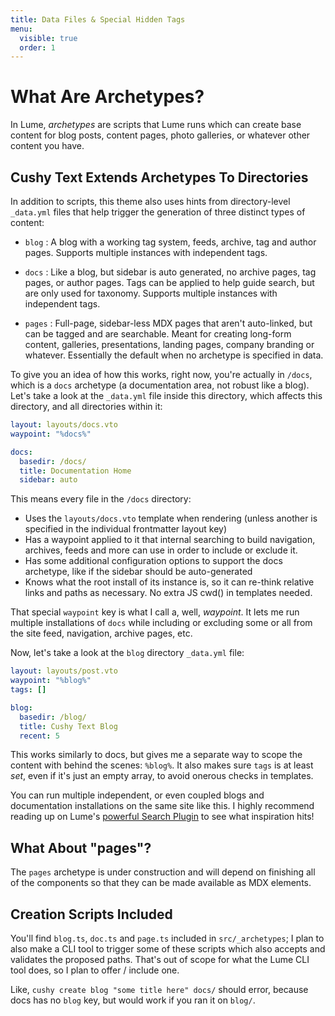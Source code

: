 ```yaml
---
title: Data Files & Special Hidden Tags
menu:
  visible: true
  order: 1
---
```


# What Are Archetypes?

In Lume, _archetypes_ are scripts that Lume runs which can create base 
content for blog posts, content pages, photo galleries, or whatever other
content you have. 

## Cushy Text Extends Archetypes To Directories

In addition to scripts, this theme also uses hints from directory-level
`_data.yml` files that help trigger the generation of three distinct 
types of content:

 - `blog` : A blog with a working tag system, feeds, archive, tag and 
    author pages. Supports multiple instances with independent tags.

 - `docs` : Like a blog, but sidebar is auto generated, no archive pages, 
   tag pages, or author pages. Tags can be applied to help guide search, 
   but are only used for taxonomy. Supports multiple instances with 
   independent tags.

 - `pages` : Full-page, sidebar-less MDX pages that aren't auto-linked, but
    can be tagged and are searchable. Meant for creating long-form content, 
    galleries, presentations, landing pages, company branding or whatever.
    Essentially the default when no archetype is specified in data.


To give you an idea of how this works, right now, you're actually in `/docs`,
which is a `docs` archetype (a documentation area, not robust like a blog). 
Let's take a look at the `_data.yml` file inside this directory, which affects
this directory, and all directories within it:

```yml
layout: layouts/docs.vto
waypoint: "%docs%"

docs:
  basedir: /docs/
  title: Documentation Home
  sidebar: auto

```

This means every file in the `/docs` directory:

 - Uses the `layouts/docs.vto` template when rendering (unless another 
   is specified in the individual frontmatter layout key)
 - Has a waypoint applied to it that internal searching to build navigation,
   archives, feeds and more can use in order to include or exclude it.
 - Has some additional configuration options to support the docs archetype, 
   like if the sidebar should be auto-generated
 - Knows what the root install of its instance is, so it can re-think relative
   links and paths as necessary. No extra JS cwd() in templates needed.

That special `waypoint` key is what I call a, well, _waypoint_. It lets me 
run multiple installations of `docs` while including or excluding some 
or all from the site feed, navigation, archive pages, etc.

Now, let's take a look at the `blog` directory `_data.yml` file:

```yml
layout: layouts/post.vto
waypoint: "%blog%"
tags: []

blog:
  basedir: /blog/
  title: Cushy Text Blog
  recent: 5
```

This works similarly to docs, but gives me a separate way to scope the 
content with behind the scenes: `%blog%`. It also makes sure `tags` is 
at least _set_, even if it's just an empty array, to avoid onerous 
checks in templates.

You can run multiple independent, or even coupled blogs and documentation
installations on the same site like this. I highly recommend reading up 
on Lume's [powerful Search Plugin](https://lume.land/plugins/search/) to
see what inspiration hits!

## What About "pages"?

The `pages` archetype is under construction and will depend on finishing 
all of the components so that they can be made available as MDX elements.

## Creation Scripts Included

You'll find `blog.ts`, `doc.ts` and `page.ts` included in `src/_archetypes`;
I plan to also make a CLI tool to trigger some of these scripts which also
accepts and validates the proposed paths. That's out of scope for what the 
Lume CLI tool does, so I plan to offer / include one.

Like, `cushy create blog "some title here" docs/` should error, because
docs has no `blog` key, but would work if you ran it on `blog/`. 











